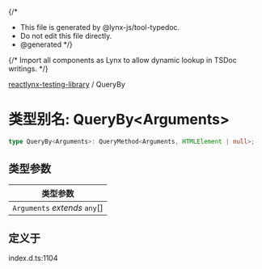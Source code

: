 {/*
* This file is generated by @lynx-js/tool-typedoc.
* Do not edit this file directly.
* @generated
*/}

{/* Import all components as Lynx to allow dynamic lookup in TSDoc writings. */}


[reactlynx-testing-library](/api/reactlynx-testing-library/index.mdx) / QueryBy

# 类型别名: QueryBy\<Arguments\>

```ts
type QueryBy<Arguments>: QueryMethod<Arguments, HTMLElement | null>;
```

## 类型参数

| 类型参数 |
| ------ |
| `Arguments` *extends* `any`[] |

## 定义于

index.d.ts:1104
